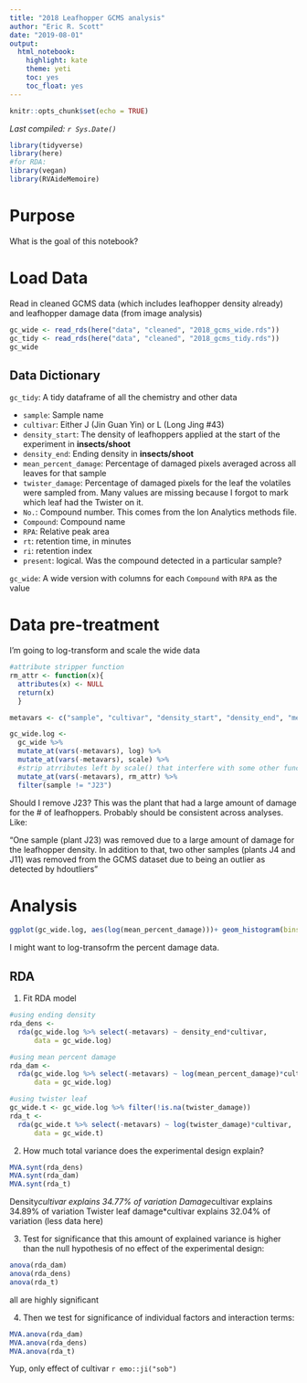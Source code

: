 ```yaml
---
title: "2018 Leafhopper GCMS analysis"
author: "Eric R. Scott"
date: "2019-08-01"
output: 
  html_notebook: 
    highlight: kate
    theme: yeti
    toc: yes
    toc_float: yes
---
```


```r
knitr::opts_chunk$set(echo = TRUE)
```

*Last compiled: `r Sys.Date()`*

```r
library(tidyverse)
library(here)
#for RDA:
library(vegan)
library(RVAideMemoire)
```

# Purpose

What is the goal of this notebook?

# Load Data
Read in cleaned GCMS data (which includes leafhopper density already) and leafhopper damage data (from image analysis)
```r
gc_wide <- read_rds(here("data", "cleaned", "2018_gcms_wide.rds"))
gc_tidy <- read_rds(here("data", "cleaned", "2018_gcms_tidy.rds"))
gc_wide
```

## Data Dictionary

`gc_tidy`: A tidy dataframe of all the chemistry and other data

- `sample`: Sample name
- `cultivar`: Either J (Jin Guan Yin) or L (Long Jing #43)
- `density_start`: The density of leafhoppers applied at the start of the experiment in **insects/shoot**
- `density_end`: Ending density in **insects/shoot** 
- `mean_percent_damage`: Percentage of damaged pixels averaged across all leaves for that sample
- `twister_damage`: Percentage of damaged pixels for the leaf the volatiles were sampled from. Many values are missing because I forgot to mark which leaf had the Twister on it.
- `No.`: Compound number.  This comes from the Ion Analytics methods file.
- `Compound`: Compound name
- `RPA`: Relative peak area
- `rt`: retention time, in minutes
- `ri`: retention index
- `present`: logical. Was the compound detected in a particular sample?

`gc_wide`: A wide version with columns for each `Compound` with `RPA` as the value


# Data pre-treatment
I'm going to log-transform and scale the wide data

```r
#attribute stripper function
rm_attr <- function(x){
  attributes(x) <- NULL
  return(x)
  }

metavars <- c("sample", "cultivar", "density_start", "density_end", "mean_percent_damage", "twister_damage")

gc_wide.log <- 
  gc_wide %>% 
  mutate_at(vars(-metavars), log) %>%
  mutate_at(vars(-metavars), scale) %>% 
  #strip atrributes left by scale() that interfere with some other functions down the road
  mutate_at(vars(-metavars), rm_attr) %>% 
  filter(sample != "J23")
```

Should I remove J23?  This was the plant that had a large amount of damage for the # of leafhoppers.  Probably should be consistent across analyses. Like:

"One sample (plant J23) was removed due to a large amount of damage for the leafhopper density.  In addition to that, two other samples (plants J4 and J11) was removed from the GCMS dataset due to being an outlier as detected by hdoutliers"

# Analysis

```r
ggplot(gc_wide.log, aes(log(mean_percent_damage)))+ geom_histogram(bins = 10)
```
I might want to log-transofrm the percent damage data.

## RDA
1. Fit RDA model

```r
#using ending density
rda_dens <- 
  rda(gc_wide.log %>% select(-metavars) ~ density_end*cultivar,
      data = gc_wide.log)

#using mean percent damage
rda_dam <- 
  rda(gc_wide.log %>% select(-metavars) ~ log(mean_percent_damage)*cultivar,
      data = gc_wide.log)

#using twister leaf
gc_wide.t <- gc_wide.log %>% filter(!is.na(twister_damage))
rda_t <-
  rda(gc_wide.t %>% select(-metavars) ~ log(twister_damage)*cultivar,
      data = gc_wide.t)
```

2. How much total variance does the experimental design explain?

```r
MVA.synt(rda_dens)
MVA.synt(rda_dam)
MVA.synt(rda_t)
```
Density*cultivar explains 34.77% of variation
Damage*cultivar explains 34.89% of variation
Twister leaf damage*cultivar explains 32.04% of variation (less data here)

3. Test for significance that this amount of explained variance is higher than the null hypothesis of no effect of the experimental design:

```r
anova(rda_dam)
anova(rda_dens)
anova(rda_t)
```

all are highly significant

4. Then we test for significance of individual factors and interaction terms:

```r
MVA.anova(rda_dam)
MVA.anova(rda_dens)
MVA.anova(rda_t)
```

Yup, only effect of cultivar `r emo::ji("sob")`

